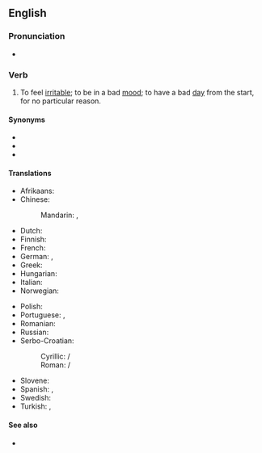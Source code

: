 ==English==

===Pronunciation===
* {{audio|en|en-au-get up on the wrong side of the bed.ogg|Audio (AU)}}

===Verb===
{{en-verb|get<,,got,got[UK]:gotten[US]> up on the wrong side of the bed|head=[[get up]] [[on]] [[the]] [[wrong]] [[side]] [[of]] [[the]] [[bed]]}}

# {{lb|en|idiomatic}} To feel [[irritable]]; to be in a bad [[mood]]; to have a bad [[day]] from the start, for no particular reason.
#: {{ux|en|I think my boss '''got up on the wrong side of the bed''' this morning. He's been grumpy all day.}}

====Synonyms====
* {{l|en|get out of bed on the wrong side}}
* {{l|en|wake up on the wrong side of bed}}
* {{l|en|wake up on the wrong side of the bed}}

====Translations====
{{trans-top|to feel irritable without a particular reason}}
* Afrikaans: {{t+|af|met die verkeerde been uit die bed klim|lit=get out of bed on the wrong leg}} {{t+|af|met die verkeerde voet uit die bed klim|lit=get out of bed on the wrong foot}}
* Chinese:
*: Mandarin: {{t|cmn|心烦气燥|sc=Hani}}, {{t+|cmn|吃错药|sc=Hani|lit=take the wrong medicine}}
* Dutch: {{t|nl|met het verkeerde been uit bed stappen}}
* Finnish: {{t|fi|nousta sängystä väärällä jalalla}}
* French: {{t+|fr|se lever du pied gauche}}
* German: {{t+|de|mit dem linken Fuß zuerst aufgestanden sein|lit=get up first on the left foot}}, {{t|de|mit dem falschen Fuß aufgestanden sein|lit=get up on the wrong foot}}
* Greek: {{t|el|ξυπνάω ανάποδα}}
* Hungarian: {{t|hu|bal lábbal kel fel}}
* Italian: {{t|it|[[alzarsi]] [[con il piede sbagliato]]}}
* Norwegian: {{t|no|stå opp på feil side av sengen}}
{{trans-mid}}
* Polish: {{t+|pl|wstać lewą nogą}}
* Portuguese: {{t|pt|levantar do lado errado da cama}}, {{t|pt|acordar com o pé esquerdo}}
* Romanian: {{t|ro|se trezi cu fața la cearșaf|lit=wake up facing the bedsheet}}
* Russian: {{t|ru|встать не с той ноги́|lit=get up on the wrong foot}}
* Serbo-Croatian:
*: Cyrillic: {{t|sh|у̀стати на лије̑вӯ но̏гу|sc=Cyrl}} / {{t|sh|у̀стати на ле̑вӯ но̏гу|sc=Cyrl}}
*: Roman: {{t|sh|ùstati na lijȇvū nȍgu}} / {{t|sh|ùstati na lȇvū nȍgu}}
* Slovene: {{t|sl|vstati z levo nogo|lit=get up on the left foot}}
* Spanish: {{t|es|levantarse del lado equivocado de la cama}}, {{t|es|levantarse con el pie izquierdo}}
* Swedish: {{t+|sv|vakna på fel sida}}
* Turkish: {{t|tr|soldan kalkmak|lit=wake up on the left side}}, {{t|tr|tersinden kalkmak}}
{{trans-bottom}}

====See also====
* {{l|en|wrong side of the tracks}}